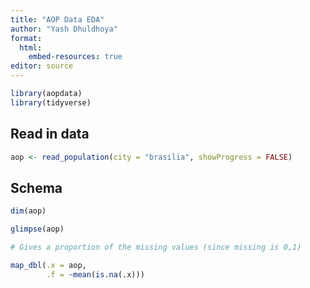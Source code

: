 ```yaml
---
title: "AOP Data EDA"
author: "Yash Dhuldhoya"
format: 
  html:
    embed-resources: true
editor: source 
---
```


```r
library(aopdata)
library(tidyverse)
```

## Read in data 

```r
aop <- read_population(city = "brasilia", showProgress = FALSE)
```


## Schema 

```r
dim(aop)

glimpse(aop)

# Gives a proportion of the missing values (since missing is 0,1)

map_dbl(.x = aop, 
        .f = ~mean(is.na(.x)))
```

